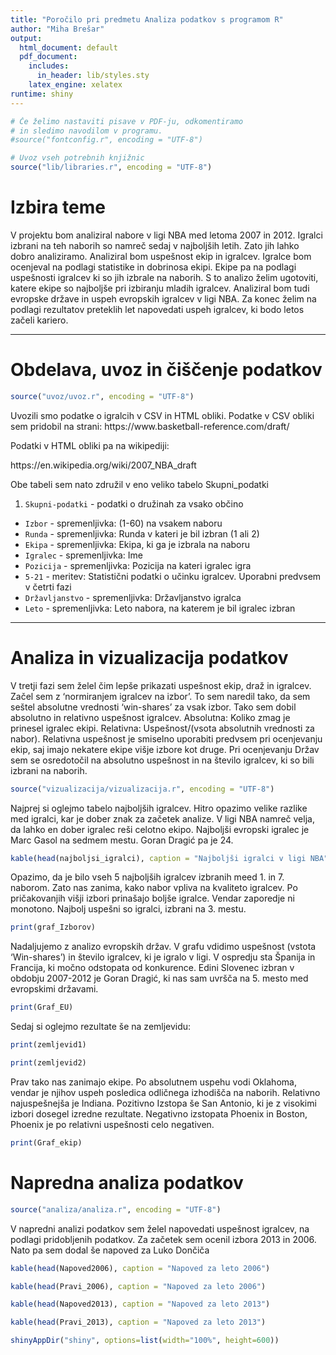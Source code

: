 ---
title: "Poročilo pri predmetu Analiza podatkov s programom R"
author: "Miha Brešar"
output:
  html_document: default
  pdf_document:
    includes:
      in_header: lib/styles.sty
    latex_engine: xelatex
runtime: shiny
---

```{r setup, echo=FALSE, results='hide', message=FALSE, warning=FALSE}
# Če želimo nastaviti pisave v PDF-ju, odkomentiramo
# in sledimo navodilom v programu.
#source("fontconfig.r", encoding = "UTF-8")

# Uvoz vseh potrebnih knjižnic
source("lib/libraries.r", encoding = "UTF-8")
```

# Izbira teme

V projektu bom analiziral nabore v ligi NBA med letoma 2007 in 2012. Igralci izbrani na teh naborih so namreč sedaj v najboljših letih. Zato jih lahko dobro analiziramo. Analiziral bom uspešnost ekip in igralcev. Igralce bom ocenjeval na podlagi statistike in dobrinosa ekipi. Ekipe pa na podlagi uspešnosti igralcev ki so jih izbrale na naborih. S to analizo želim ugotoviti, katere ekipe so najboljše pri izbiranju mladih igralcev. Analiziral bom tudi evropske države in uspeh evropskih igralcev v ligi NBA. Za konec želim na podlagi rezultatov preteklih let napovedati uspeh igralcev, ki bodo letos začeli kariero. 

***

# Obdelava, uvoz in čiščenje podatkov

```{r uvoz, echo=FALSE, message=FALSE, warning=FALSE}
source("uvoz/uvoz.r", encoding = "UTF-8")
```

Uvozili smo podatke o igralcih v CSV in HTML obliki. Podatke v CSV obliki sem pridobil na strani: https://www.basketball-reference.com/draft/

Podatki v HTML obliki pa na wikipediji:

https://en.wikipedia.org/wiki/2007_NBA_draft

Obe tabeli sem nato združil v eno veliko tabelo Skupni_podatki


1. `Skupni-podatki` - podatki o družinah za vsako občino
  - `Izbor` - spremenljivka: (1-60) na vsakem naboru
  - `Runda` - spremenljivka: Runda v kateri je bil izbran (1 ali 2)
  - `Ekipa` - spremenljivka: Ekipa, ki ga je izbrala na naboru
  - `Igralec` - spremenljivka: Ime
  - `Pozicija` - spremenljivka: Pozicija na kateri igralec igra
  - `5-21` - meritev: Statistični podatki o učinku igralcev. Uporabni predvsem v četrti fazi
  - `Državljanstvo` - spremenljivka: Državljanstvo igralca
  - `Leto` - spremenljivka: Leto nabora, na katerem je bil igralec izbran



***

# Analiza in vizualizacija podatkov

V tretji fazi sem želel čim lepše prikazati uspešnost ekip, draž in igralcev. Začel sem z 'normiranjem igralcev na izbor'. To sem naredil tako, da sem seštel absolutne vrednosti 'win-shares' za vsak izbor. Tako sem dobil absolutno in relativno uspešnost igralcev. Absolutna: Koliko zmag je prinesel igralec ekipi. Relativna: Uspešnost/(vsota absolutnih vrednosti za nabor). Relativna uspešnost je smiselno uporabiti predvsem pri ocenjevanju ekip, saj imajo nekatere ekipe višje izbore kot druge. Pri ocenjevanju Držav sem se osredotočil na absolutno uspešnost in na število igralcev, ki so bili izbrani na naborih. 

```{r vizualizacija, echo=FALSE, message=FALSE, warning=FALSE}
source("vizualizacija/vizualizacija.r", encoding = "UTF-8")
```
Najprej si oglejmo tabelo najboljših igralcev. Hitro opazimo velike razlike med igralci, kar je dober znak za začetek analize. V ligi NBA namreč velja, da lahko en dober igralec reši celotno ekipo. Najboljši evropski igralec je Marc Gasol na sedmem mestu. Goran Dragić pa je 24.

```{r razpredelnice}
kable(head(najboljsi_igralci), caption = "Najboljši igralci v ligi NBA")
```

Opazimo, da je bilo vseh 5 najboljših igralcev izbranih meed 1. in 7. naborom. Zato nas zanima, kako nabor vpliva na kvaliteto igralcev. Po pričakovanjih višji izbori prinašajo boljše igralce. Vendar zaporedje ni monotono. Najbolj uspešni so igralci, izbrani na 3. mestu.

```{r Graf0,echo=FALSE,fig.align='center'}
print(graf_Izborov)
```


Nadaljujemo z analizo evropskih držav. V grafu vdidimo uspešnost (vstota 'Win-shares') in število igralcev, ki je igralo v ligi. V ospredju sta Španija in Francija, ki močno odstopata od konkurence. Edini Slovenec izbran v obdobju 2007-2012 je Goran Dragić, ki nas sam uvršča na 5. mesto med evropskimi državami.  


```{r graf1, echo=FALSE, fig.align='center', fig.cap='SKupni uspeh in število igralcev'}
print(Graf_EU) 

```

Sedaj si oglejmo rezultate še na zemljevidu:



```{r graf2, echo=FALSE, fig.align='center', fig.cap='Evrospke Države'}
print(zemljevid1) 
```

```{r graf3, echo=FALSE, fig.align='center', fig.cap='Evrospke Države'}
print(zemljevid2) 
```

Prav tako nas zanimajo ekipe. Po absolutnem uspehu vodi Oklahoma, vendar je njihov uspeh posledica odličnega izhodišča na naborih. Relativno najuspešnejša je Indiana. Pozitivno Izstopa še San Antonio, ki je z visokimi izbori dosegel izredne rezultate. Negativno izstopata Phoenix in Boston, Phoenix je po relativni uspešnosti celo negativen. 

```{r graf4, echo=FALSE, fig.align='center', fig.cap='Ekipe'}
print(Graf_ekip) 

```






# Napredna analiza podatkov


```{r analiza, echo=FALSE, message=FALSE, warning=FALSE}
source("analiza/analiza.r", encoding = "UTF-8")
```

V napredni analizi podatkov sem želel napovedati uspešnost igralcev, na podlagi pridobljenih podatkov. Za začetek sem ocenil izbora 2013 in 2006. Nato pa sem dodal še napoved za Luko Dončiča


```{r tabela,include=TRUE}
kable(head(Napoved2006), caption = "Napoved za leto 2006")
```
```{r tabela2,include=TRUE}
kable(head(Pravi_2006), caption = "Napoved za leto 2006")
```
```{r tabela3,include=TRUE}
kable(head(Napoved2013), caption = "Napoved za leto 2013")
```

```{r tabela4,include=TRUE}
kable(head(Pravi_2013), caption = "Napoved za leto 2013")
```

```{r shiny, echo=FALSE}

shinyAppDir("shiny", options=list(width="100%", height=600))
```




